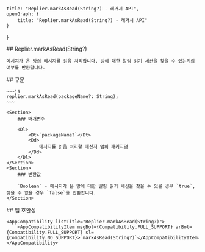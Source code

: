 
    title: "Replier.markAsRead(String?) - 레거시 API",
    openGraph: {
        title: "Replier.markAsRead(String?) - 레거시 API"
    }
}

<Section>
    ## Replier.markAsRead(String?)

    메시지가 온 방의 메시지를 읽음 처리합니다. 방에 대한 알림 읽기 세션을 찾을 수 있는지의 여부를 반환합니다.
</Section>
<Section>
    ## 구문

    ~~~js
    replier.markAsRead(packageName?: String);
    ~~~

    <Section>
        ### 매개변수

        <Dl>
            <Dt>`packageName?`</Dt>
            <Dd>
                메시지를 읽음 처리할 메신저 앱의 패키지명
            </Dd>
        </Dl>
    </Section>
    <Section>
        ### 반환값

        `Boolean` - 메시지가 온 방에 대한 알림 읽기 세션을 찾을 수 있을 경우 `true`, 찾을 수 없을 경우 `false`를 반환합니다.
    </Section>
</Section>
<Section>
    ## 앱 호환성

    <AppCompatibility listTitle="Replier.markAsRead(String?)">
        <AppCompatibilityItem msgBot={Compatibility.FULL_SUPPORT} arBot={Compatibility.FULL_SUPPORT} sl={Compatibility.NO_SUPPORT}>`markAsRead(String?)`</AppCompatibilityItem>
    </AppCompatibility>
</Section>